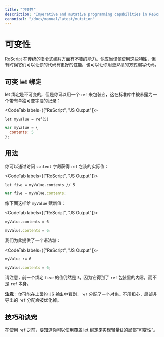```yaml
---
title: "可变性"
description: "Imperative and mutative programming capabilities in ReScript"
canonical: "/docs/manual/latest/mutation"
---
```


<!--
# Mutation
-->
# 可变性

<!--
ReScript has great traditional imperative & mutative programming capabilities. You should use these features sparingly, but sometimes they allow your code to be more performant and written in a more familiar pattern.
-->

ReScript 在传统的指令式编程方面有不错的能力。你应当谨慎使用这些特性，但有时候它们可以让你的代码有更好的性能，也可以让你用更熟悉的方式编写代码。

<!--
## Mutate Let-binding
-->
## 可变 let 绑定

<!--
Let-bindings are immutable, but you can wrap it with a `ref`, exposed as a record with a single mutable field in the standard library:
-->

let 绑定是不可变的，但是你可以用一个 `ref` 来包装它，这在标准库中被暴露为一个带有单独可变字段的记录：

<CodeTab labels={["ReScript", "JS Output"]}>

```res prelude
let myValue = ref(5)
```
```js
var myValue = {
  contents: 5
};
```

</CodeTab>

<!--
## Usage
-->
## 用法

<!--
You can get the actual value of a `ref` box through accessing its `contents` field:
-->

你可以通过访问 `content` 字段获得 `ref` 包装的实际值：

<CodeTab labels={["ReScript", "JS Output"]}>

```res example
let five = myValue.contents // 5
```
```js
var five = myValue.contents;
```

</CodeTab>

<!--
Assign a new value to `myValue` like so:
-->

像下面这样给 `myValue` 赋新值：

<CodeTab labels={["ReScript", "JS Output"]}>

```res example
myValue.contents = 6
```
```js
myValue.contents = 6;
```

</CodeTab>

<!--
We provide a syntax sugar for this:
-->

我们为此提供了一个语法糖：

<CodeTab labels={["ReScript", "JS Output"]}>

```res example
myValue := 6
```
```js
myValue.contents = 6;
```

</CodeTab>

<!--
Note that the previous binding `five` stays `5`, since it got the underlying item on the `ref` box, not the `ref` itself.
-->

请注意，前一个绑定 `five` 的值仍然是 `5`，因为它得到了 `ref` 包装里的内容，而不是 `ref` 本身。

<!--
**Note**: you might see in the JS output tabs above that `ref` allocates an object. Worry not; local, non-exported `ref`s allocations are optimized away.
-->

**注意**：你可能在上面的 JS 输出中看到，`ref` 分配了一个对象。不用担心，局部非导出的 `ref` 分配会被优化掉。

<!--
## Tip & Tricks
-->
## 技巧和诀窍

<!--
Before reaching for `ref`, know that you can achieve lightweight, local "mutations" through [overriding let bindings](let-binding.md#binding-shadowing).
-->

在使用 `ref` 之前，要知道你可以使用[覆盖 let 绑定](let-binding.md#binding-shadowing)来实现轻量级的局部“可变性”。
